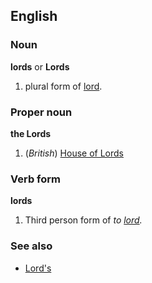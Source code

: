 ==English==

===Noun===
'''lords''' or '''Lords'''
# plural form of [[lord]].

===Proper noun===
'''the Lords'''
#(''British'') [[House of Lords]]

===Verb form===
'''lords'''
# Third person form of ''to [[lord]].''

===See also===
*[[Lord's]]